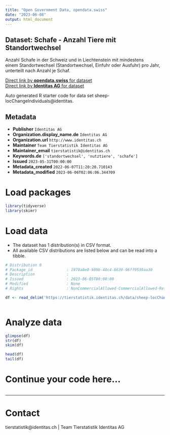 ```yaml
---
title: "Open Government Data, opendata.swiss"
date: "2023-06-08"
output: html_document
---
```


## Dataset: Schafe - Anzahl Tiere mit Standortwechsel

Anzahl Schafe in der Schweiz und in Liechtenstein mit mindestens einem Standortwechsel (Standortwechsel, Einfuhr oder Ausfuhr) pro Jahr, unterteilt nach Anzahl je Schaf.

[Direct link by **opendata.swiss** for dataset](https://opendata.swiss/de/dataset/schafe-anzahl-tiere-mit-standortwechsel)<br>
[Direct link by **Identitas AG** for dataset](https://tierstatistik.identitas.ch/)

Auto generated R starter code for data set sheep-locChangeIndividuals@identitas.

## Metadata

- **Publisher** `Identitas AG`
- **Organization.display_name.de** `Identitas AG`
- **Organization.url** `http://www.identitas.ch`
- **Maintainer** `Team Tierstatistik Identitas AG`
- **Maintainer_email** `tierstatistik@identitas.ch`
- **Keywords.de** `['standortwechsel', 'nutztiere', 'schafe']`
- **Issued** `2023-05-31T00:00:00`
- **Metadata_created** `2022-06-07T11:20:20.710143`
- **Metadata_modified** `2023-06-06T02:06:06.344709`


# Load packages

```r

library(tidyverse)
library(skimr)

```

# Load data

-   The dataset has 1 distribution(s) in CSV format.
-   All available CSV distributions are listed below and can be read into a tibble.

```r

# Distribution 0
# Package_id               : 1970a8e0-989b-40c4-8639-96ff9539aa30
# Description              : 
# Issued                   : 2023-06-05T00:00:00
# Modified                 : None
# Rights                   : NonCommercialAllowed-CommercialAllowed-ReferenceRequired

df <- read_delim('https://tierstatistik.identitas.ch/data/sheep-locChangeIndividuals.csv')



```

# Analyze data

```r

glimpse(df)
str(df)
skim(df)

head(df)
tail(df)

```

# Continue your code here...

```r

```

------------------------------------------------------------------------

# Contact

tierstatistik@identitas.ch | Team Tierstatistik Identitas AG
